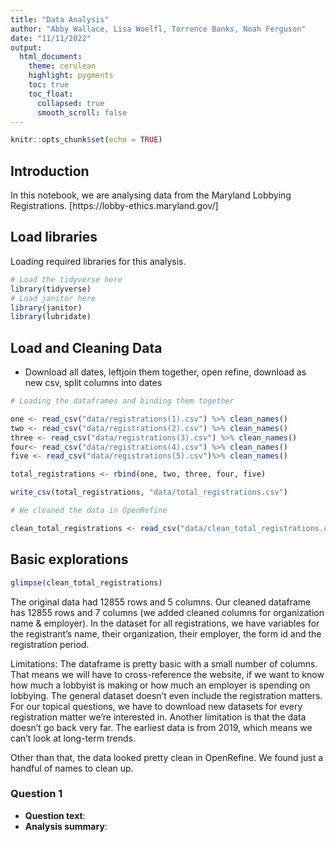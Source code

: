 ```yaml
---
title: "Data Analysis"
author: "Abby Wallace, Lisa Woelfl, Torrence Banks, Noah Ferguson"
date: "11/11/2022"
output:
  html_document:
    theme: cerulean
    highlight: pygments
    toc: true
    toc_float:
      collapsed: true
      smooth_scroll: false
---
```


```r
knitr::opts_chunk$set(echo = TRUE)
```

## Introduction 

In this notebook, we are analysing data from the Maryland Lobbying Registrations. [https://lobby-ethics.maryland.gov/]

## Load libraries

Loading required libraries for this analysis.

```r
# Load the tidyverse here
library(tidyverse)
# Load janitor here
library(janitor)
library(lubridate)
```

## Load and Cleaning Data

* Download all dates, leftjoin them together, open refine, download as new csv, split columns into dates

```r
# Loading the dataframes and binding them together

one <- read_csv("data/registrations(1).csv") %>% clean_names()
two <- read_csv("data/registrations(2).csv") %>% clean_names()
three <- read_csv("data/registrations(3).csv") %>% clean_names()
four<- read_csv("data/registrations(4).csv") %>% clean_names()
five <- read_csv("data/registrations(5).csv")%>% clean_names()

total_registrations <- rbind(one, two, three, four, five)

write_csv(total_registrations, "data/total_registrations.csv")

# We cleaned the data in OpenRefine

clean_total_registrations <- read_csv("data/clean_total_registrations.csv")

```

## Basic explorations

```r
glimpse(clean_total_registrations)
```


The original data had 12855 rows and 5 columns. Our cleaned dataframe has 12855 rows and 7 columns (we added cleaned columns for organization name & employer). In the dataset for all registrations, we have variables for the registrant's name, their organization, their employer, the form id and the registration period.

Limitations: The dataframe is pretty basic with a small number of columns. That means we will have to cross-reference the website, if we want to know how much a lobbyist is making or how much an employer is spending on lobbying. The general dataset doesn't even include the registration matters. For our topical questions, we have to download new datasets for every registration matter we're interested in. Another limitation is that the data doesn't go back very far. The earliest data is from 2019, which means we can't look at long-term trends.

Other than that, the data looked pretty clean in OpenRefine. We found just a handful of names to clean up.

### Question 1

* **Question text**: 
* **Analysis summary**:
